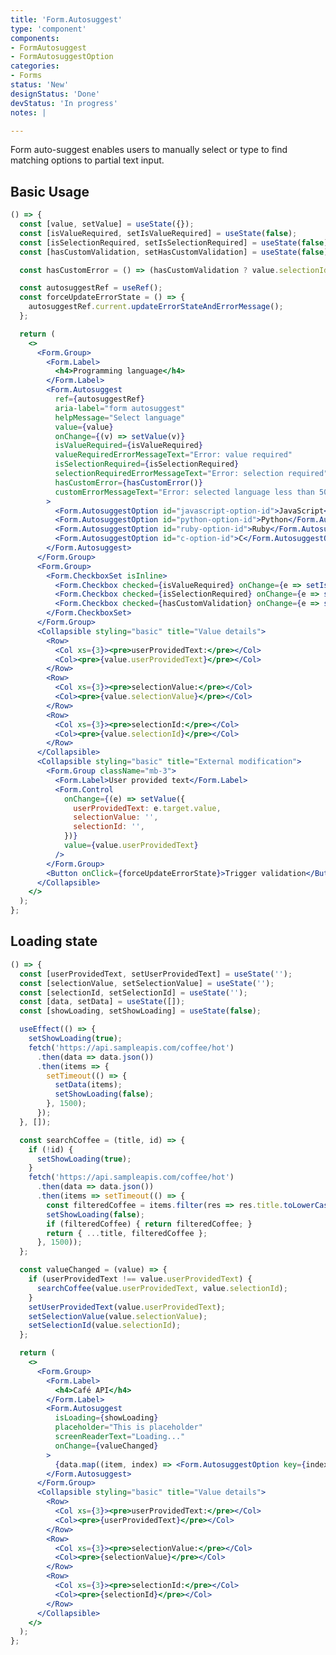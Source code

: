 ---
title: 'Form.Autosuggest'
type: 'component'
components:
- FormAutosuggest
- FormAutosuggestOption
categories:
- Forms
status: 'New'
designStatus: 'Done'
devStatus: 'In progress'
notes: |

---

Form auto-suggest enables users to manually select or type to find matching options to partial text input.

## Basic Usage

```jsx live
() => {
  const [value, setValue] = useState({});
  const [isValueRequired, setIsValueRequired] = useState(false);
  const [isSelectionRequired, setIsSelectionRequired] = useState(false);
  const [hasCustomValidation, setHasCustomValidation] = useState(false);

  const hasCustomError = () => (hasCustomValidation ? value.selectionId !== 'c-option-id' : false);

  const autosuggestRef = useRef();
  const forceUpdateErrorState = () => {
    autosuggestRef.current.updateErrorStateAndErrorMessage();
  };

  return (
    <>
      <Form.Group>
        <Form.Label>
          <h4>Programming language</h4>
        </Form.Label>
        <Form.Autosuggest
          ref={autosuggestRef}
          aria-label="form autosuggest"
          helpMessage="Select language"
          value={value}
          onChange={(v) => setValue(v)}
          isValueRequired={isValueRequired}
          valueRequiredErrorMessageText="Error: value required"
          isSelectionRequired={isSelectionRequired}
          selectionRequiredErrorMessageText="Error: selection required"
          hasCustomError={hasCustomError()}
          customErrorMessageText="Error: selected language less than 50 years old"
        >
          <Form.AutosuggestOption id="javascript-option-id">JavaScript</Form.AutosuggestOption>
          <Form.AutosuggestOption id="python-option-id">Python</Form.AutosuggestOption>
          <Form.AutosuggestOption id="ruby-option-id">Ruby</Form.AutosuggestOption>
          <Form.AutosuggestOption id="c-option-id">C</Form.AutosuggestOption>
        </Form.Autosuggest>
      </Form.Group>
      <Form.Group>
        <Form.CheckboxSet isInline>
          <Form.Checkbox checked={isValueRequired} onChange={e => setIsValueRequired(e.target.checked)}>Value Required</Form.Checkbox>
          <Form.Checkbox checked={isSelectionRequired} onChange={e => setIsSelectionRequired(e.target.checked)}>Selection Required</Form.Checkbox>
          <Form.Checkbox checked={hasCustomValidation} onChange={e => setHasCustomValidation(e.target.checked)}>Custom Validation</Form.Checkbox>
        </Form.CheckboxSet>
      </Form.Group>
      <Collapsible styling="basic" title="Value details">
        <Row>
          <Col xs={3}><pre>userProvidedText:</pre></Col>
          <Col><pre>{value.userProvidedText}</pre></Col>
        </Row>
        <Row>
          <Col xs={3}><pre>selectionValue:</pre></Col>
          <Col><pre>{value.selectionValue}</pre></Col>
        </Row>
        <Row>
          <Col xs={3}><pre>selectionId:</pre></Col>
          <Col><pre>{value.selectionId}</pre></Col>
        </Row>
      </Collapsible>
      <Collapsible styling="basic" title="External modification">
        <Form.Group className="mb-3">
          <Form.Label>User provided text</Form.Label>
          <Form.Control
            onChange={(e) => setValue({
              userProvidedText: e.target.value,
              selectionValue: '',
              selectionId: '',
            })}
            value={value.userProvidedText}
          />
        </Form.Group>
        <Button onClick={forceUpdateErrorState}>Trigger validation</Button>
      </Collapsible>
    </>
  );
};
```

## Loading state

```jsx live
() => {
  const [userProvidedText, setUserProvidedText] = useState('');
  const [selectionValue, setSelectionValue] = useState('');
  const [selectionId, setSelectionId] = useState('');
  const [data, setData] = useState([]);
  const [showLoading, setShowLoading] = useState(false);

  useEffect(() => {
    setShowLoading(true);
    fetch('https://api.sampleapis.com/coffee/hot')
      .then(data => data.json())
      .then(items => {
        setTimeout(() => {
          setData(items);
          setShowLoading(false);
        }, 1500);
      });
  }, []);

  const searchCoffee = (title, id) => {
    if (!id) {
      setShowLoading(true);
    }
    fetch('https://api.sampleapis.com/coffee/hot')
      .then(data => data.json())
      .then(items => setTimeout(() => {
        const filteredCoffee = items.filter(res => res.title.toLowerCase().includes(title.toLowerCase()));
        setShowLoading(false);
        if (filteredCoffee) { return filteredCoffee; }
        return { ...title, filteredCoffee };
      }, 1500));
  };

  const valueChanged = (value) => {
    if (userProvidedText !== value.userProvidedText) {
      searchCoffee(value.userProvidedText, value.selectionId);
    }
    setUserProvidedText(value.userProvidedText);
    setSelectionValue(value.selectionValue);
    setSelectionId(value.selectionId);
  };

  return (
    <>
      <Form.Group>
        <Form.Label>
          <h4>Café API</h4>
        </Form.Label>
        <Form.Autosuggest
          isLoading={showLoading}
          placeholder="This is placeholder"
          screenReaderText="Loading..."
          onChange={valueChanged}
        >
          {data.map((item, index) => <Form.AutosuggestOption key={index}>{item.title}</Form.AutosuggestOption>)}
        </Form.Autosuggest>
      </Form.Group>
      <Collapsible styling="basic" title="Value details">
        <Row>
          <Col xs={3}><pre>userProvidedText:</pre></Col>
          <Col><pre>{userProvidedText}</pre></Col>
        </Row>
        <Row>
          <Col xs={3}><pre>selectionValue:</pre></Col>
          <Col><pre>{selectionValue}</pre></Col>
        </Row>
        <Row>
          <Col xs={3}><pre>selectionId:</pre></Col>
          <Col><pre>{selectionId}</pre></Col>
        </Row>
      </Collapsible>
    </>
  );
};
```

